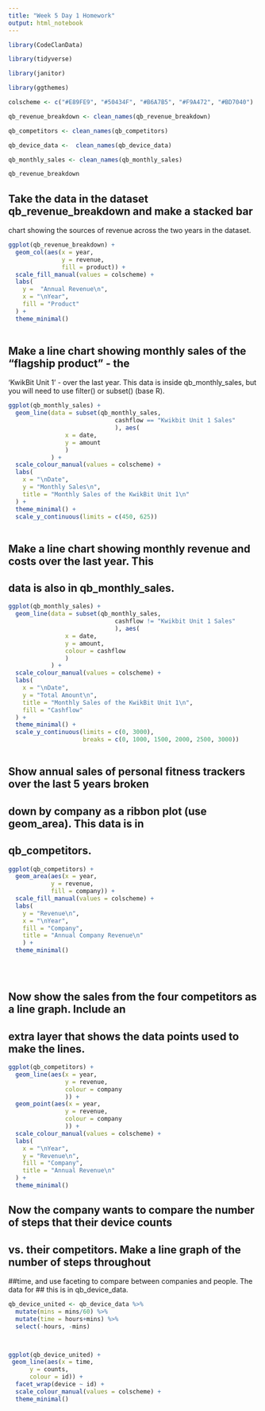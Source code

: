 ```yaml
---
title: "Week 5 Day 1 Homework"
output: html_notebook
---
```


```r
library(CodeClanData)

library(tidyverse)

library(janitor)

library(ggthemes)

colscheme <- c("#E89FE9", "#50434F", "#B6A7B5", "#F9A472", "#BD7040")
```


```r
qb_revenue_breakdown <- clean_names(qb_revenue_breakdown)

qb_competitors <- clean_names(qb_competitors)

qb_device_data <-  clean_names(qb_device_data)

qb_monthly_sales <- clean_names(qb_monthly_sales)

qb_revenue_breakdown

```

## Take the data in the dataset qb_revenue_breakdown and make a stacked bar 
chart showing the sources of revenue across the two years in the dataset.


```r

ggplot(qb_revenue_breakdown) +
  geom_col(aes(x = year,
               y = revenue,
               fill = product)) +
  scale_fill_manual(values = colscheme) + 
  labs(
    y =  "Annual Revenue\n",
    x = "\nYear",
    fill = "Product"
  ) +
  theme_minimal()
  
```



## Make a line chart showing monthly sales of the “flagship product” - the 
‘KwikBit Unit 1’ - over the last year. This data is inside qb_monthly_sales, but 
you will need to use filter() or subset() (base R).



```r
ggplot(qb_monthly_sales) +
  geom_line(data = subset(qb_monthly_sales, 
                              cashflow == "Kwikbit Unit 1 Sales"
                              ), aes(
                x = date,
                y = amount
                )
            ) +
  scale_colour_manual(values = colscheme) +
  labs(
    x = "\nDate",
    y = "Monthly Sales\n",
    title = "Monthly Sales of the KwikBit Unit 1\n"
  ) +
  theme_minimal() + 
  scale_y_continuous(limits = c(450, 625))
  
```


## Make a line chart showing monthly revenue and costs over the last year. This 
## data is also in qb_monthly_sales.


```r
ggplot(qb_monthly_sales) +
  geom_line(data = subset(qb_monthly_sales, 
                              cashflow != "Kwikbit Unit 1 Sales"
                              ), aes(
                x = date,
                y = amount,
                colour = cashflow
                )
            ) +
  scale_colour_manual(values = colscheme) +
  labs(
    x = "\nDate",
    y = "Total Amount\n",
    title = "Monthly Sales of the KwikBit Unit 1\n",
    fill = "Cashflow"
  ) +
  theme_minimal() +
  scale_y_continuous(limits = c(0, 3000),
                     breaks = c(0, 1000, 1500, 2000, 2500, 3000))
  
```


## Show annual sales of personal fitness trackers over the last 5 years broken 
## down by company as a ribbon plot (use geom_area). This data is in 
## qb_competitors.



```r
ggplot(qb_competitors) +
  geom_area(aes(x = year,
            y = revenue,
            fill = company)) +
  scale_fill_manual(values = colscheme) +
  labs(
    y = "Revenue\n",
    x = "\nYear",
    fill = "Company",
    title = "Annual Company Revenue\n"
    ) +
  theme_minimal()

    
  
```


## Now show the sales from the four competitors as a line graph. Include an 
## extra layer that shows the data points used to make the lines.

```r
ggplot(qb_competitors) +
  geom_line(aes(x = year,
                y = revenue,
                colour = company
                )) +
  geom_point(aes(x = year,
                y = revenue,
                colour = company
                )) +
  scale_colour_manual(values = colscheme) +
  labs(
    x = "\nYear",
    y = "Revenue\n",
    fill = "Company",
    title = "Annual Revenue\n"
  ) +
  theme_minimal()
```


## Now the company wants to compare the number of steps that their device counts 
## vs. their competitors. Make a line graph of the number of steps throughout 
##time, and use faceting to compare between companies and people. The data for 
## this is in qb_device_data.


```r
qb_device_united <- qb_device_data %>% 
  mutate(mins = mins/60) %>% 
  mutate(time = hours+mins) %>% 
  select(-hours, -mins)



ggplot(qb_device_united) +
 geom_line(aes(x = time,
      y = counts,
      colour = id)) +
  facet_wrap(device ~ id) +
  scale_colour_manual(values = colscheme) +
  theme_minimal()
```

